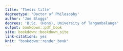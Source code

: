 ```yaml
---
title: 'Thesis title'
degreetype: 'Doctor of Philosophy'
author: 'Joe Bloggs'
degrees: 'B.Sc. (Hons), University of Tangambalanga'
output: bookdown::pdf_book
site: bookdown::bookdown_site
link-citations: yes
knit: "bookdown::render_book"
---
```


<!-- 
The actual thesis content is in several Rmd files.

You'll need to edit the _bookdown.yml file to set the order in which you'd like them to appear. 

If you have specific LaTeX packages to add, put them in LaTexPackages.tex.

You will need to ensure you have installed the knitr and bookdown packages for R.

You will also need LaTeX installed on your computer.
-->
